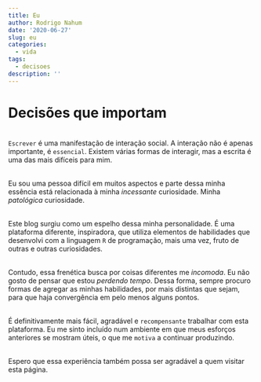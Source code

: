 ```yaml
---
title: Eu
author: Rodrigo Nahum
date: '2020-06-27'
slug: eu
categories:
  - vida
tags:
  - decisoes
description: ''
---
```


# Decisões que importam

<br>
`Escrever` é uma manifestação de interação social. A interação não é apenas importante, é `essencial`. Existem várias formas de interagir, mas a escrita é uma das mais difíceis para mim.

<br>
Eu sou uma pessoa difícil em muitos aspectos e parte dessa minha essência está relacionada à minha *incessante* curiosidade. Minha *patológica* curiosidade.

<br>
Este blog surgiu como um espelho dessa minha personalidade. É uma plataforma diferente, inspiradora, que utiliza elementos de habilidades que desenvolvi com a linguagem `R` de programação, mais uma vez, fruto de outras e outras curiosidades.

<br>
Contudo, essa frenética busca por coisas diferentes me *incomoda*. Eu não gosto de pensar que estou *perdendo tempo*. Dessa forma, sempre procuro formas de agregar as minhas habilidades, por mais distintas que sejam, para que haja convergência em pelo menos alguns pontos.

<br>
É definitivamente mais fácil, agradável e `recompensante` trabalhar com esta plataforma. Eu me sinto incluído num ambiente em que meus esforços anteriores se mostram úteis, o que me `motiva` a continuar produzindo.

<br>
Espero que essa experiência também possa ser agradável a quem visitar esta página.